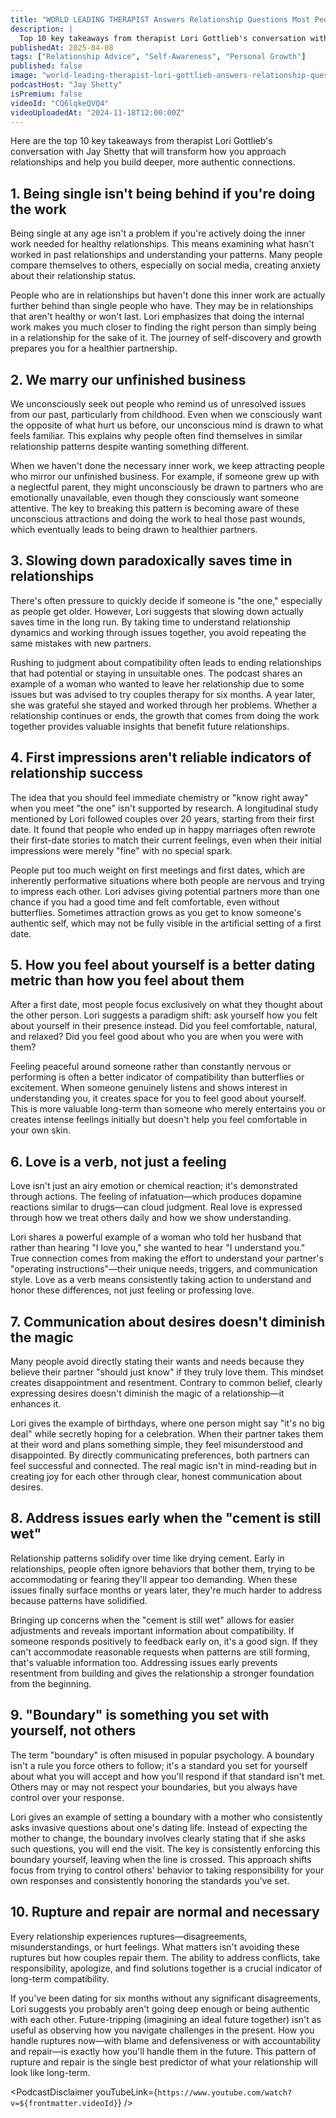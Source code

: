 ```yaml
---
title: "WORLD LEADING THERAPIST Answers Relationship Questions Most People Are Afraid to Ask | Lori Gottlieb"
description: |
  Top 10 key takeaways from therapist Lori Gottlieb's conversation with Jay Shetty that will transform how you approach relationships and help you build deeper, more authentic connections.
publishedAt: 2025-04-08
tags: ["Relationship Advice", "Self-Awareness", "Personal Growth"]
published: false
image: "world-leading-therapist-lori-gottlieb-answers-relationship-questions.jpg"
podcastHost: "Jay Shetty"
isPremium: false
videoId: "CQ6lqkeQVQ4"
videoUploadedAt: "2024-11-18T12:00:00Z"
---
```



<PodcastSummaryPageLayout frontmatter={frontmatter}>

Here are the top 10 key takeaways from therapist Lori Gottlieb's conversation with Jay Shetty that will transform how you approach relationships and help you build deeper, more authentic connections.

## 1. Being single isn't being behind if you're doing the work

Being single at any age isn't a problem if you're actively doing the inner work needed for healthy relationships. This means examining what hasn't worked in past relationships and understanding your patterns. Many people compare themselves to others, especially on social media, creating anxiety about their relationship status.

People who are in relationships but haven't done this inner work are actually further behind than single people who have. They may be in relationships that aren't healthy or won't last. Lori emphasizes that doing the internal work makes you much closer to finding the right person than simply being in a relationship for the sake of it. The journey of self-discovery and growth prepares you for a healthier partnership.

## 2. We marry our unfinished business

We unconsciously seek out people who remind us of unresolved issues from our past, particularly from childhood. Even when we consciously want the opposite of what hurt us before, our unconscious mind is drawn to what feels familiar. This explains why people often find themselves in similar relationship patterns despite wanting something different.

When we haven't done the necessary inner work, we keep attracting people who mirror our unfinished business. For example, if someone grew up with a neglectful parent, they might unconsciously be drawn to partners who are emotionally unavailable, even though they consciously want someone attentive. The key to breaking this pattern is becoming aware of these unconscious attractions and doing the work to heal those past wounds, which eventually leads to being drawn to healthier partners.

## 3. Slowing down paradoxically saves time in relationships

There's often pressure to quickly decide if someone is "the one," especially as people get older. However, Lori suggests that slowing down actually saves time in the long run. By taking time to understand relationship dynamics and working through issues together, you avoid repeating the same mistakes with new partners.

Rushing to judgment about compatibility often leads to ending relationships that had potential or staying in unsuitable ones. The podcast shares an example of a woman who wanted to leave her relationship due to some issues but was advised to try couples therapy for six months. A year later, she was grateful she stayed and worked through her problems. Whether a relationship continues or ends, the growth that comes from doing the work together provides valuable insights that benefit future relationships.

## 4. First impressions aren't reliable indicators of relationship success

The idea that you should feel immediate chemistry or "know right away" when you meet "the one" isn't supported by research. A longitudinal study mentioned by Lori followed couples over 20 years, starting from their first date. It found that people who ended up in happy marriages often rewrote their first-date stories to match their current feelings, even when their initial impressions were merely "fine" with no special spark.

People put too much weight on first meetings and first dates, which are inherently performative situations where both people are nervous and trying to impress each other. Lori advises giving potential partners more than one chance if you had a good time and felt comfortable, even without butterflies. Sometimes attraction grows as you get to know someone's authentic self, which may not be fully visible in the artificial setting of a first date.

## 5. How you feel about yourself is a better dating metric than how you feel about them

After a first date, most people focus exclusively on what they thought about the other person. Lori suggests a paradigm shift: ask yourself how you felt about yourself in their presence instead. Did you feel comfortable, natural, and relaxed? Did you feel good about who you are when you were with them?

Feeling peaceful around someone rather than constantly nervous or performing is often a better indicator of compatibility than butterflies or excitement. When someone genuinely listens and shows interest in understanding you, it creates space for you to feel good about yourself. This is more valuable long-term than someone who merely entertains you or creates intense feelings initially but doesn't help you feel comfortable in your own skin.

## 6. Love is a verb, not just a feeling

Love isn't just an airy emotion or chemical reaction; it's demonstrated through actions. The feeling of infatuation—which produces dopamine reactions similar to drugs—can cloud judgment. Real love is expressed through how we treat others daily and how we show understanding.

Lori shares a powerful example of a woman who told her husband that rather than hearing "I love you," she wanted to hear "I understand you." True connection comes from making the effort to understand your partner's "operating instructions"—their unique needs, triggers, and communication style. Love as a verb means consistently taking action to understand and honor these differences, not just feeling or professing love.

## 7. Communication about desires doesn't diminish the magic

Many people avoid directly stating their wants and needs because they believe their partner "should just know" if they truly love them. This mindset creates disappointment and resentment. Contrary to common belief, clearly expressing desires doesn't diminish the magic of a relationship—it enhances it.

Lori gives the example of birthdays, where one person might say "it's no big deal" while secretly hoping for a celebration. When their partner takes them at their word and plans something simple, they feel misunderstood and disappointed. By directly communicating preferences, both partners can feel successful and connected. The real magic isn't in mind-reading but in creating joy for each other through clear, honest communication about desires.

## 8. Address issues early when the "cement is still wet"

Relationship patterns solidify over time like drying cement. Early in relationships, people often ignore behaviors that bother them, trying to be accommodating or fearing they'll appear too demanding. When these issues finally surface months or years later, they're much harder to address because patterns have solidified.

Bringing up concerns when the "cement is still wet" allows for easier adjustments and reveals important information about compatibility. If someone responds positively to feedback early on, it's a good sign. If they can't accommodate reasonable requests when patterns are still forming, that's valuable information too. Addressing issues early prevents resentment from building and gives the relationship a stronger foundation from the beginning.

## 9. "Boundary" is something you set with yourself, not others

The term "boundary" is often misused in popular psychology. A boundary isn't a rule you force others to follow; it's a standard you set for yourself about what you will accept and how you'll respond if that standard isn't met. Others may or may not respect your boundaries, but you always have control over your response.

Lori gives an example of setting a boundary with a mother who consistently asks invasive questions about one's dating life. Instead of expecting the mother to change, the boundary involves clearly stating that if she asks such questions, you will end the visit. The key is consistently enforcing this boundary yourself, leaving when the line is crossed. This approach shifts focus from trying to control others' behavior to taking responsibility for your own responses and consistently honoring the standards you've set.

## 10. Rupture and repair are normal and necessary

Every relationship experiences ruptures—disagreements, misunderstandings, or hurt feelings. What matters isn't avoiding these ruptures but how couples repair them. The ability to address conflicts, take responsibility, apologize, and find solutions together is a crucial indicator of long-term compatibility.

If you've been dating for six months without any significant disagreements, Lori suggests you probably aren't going deep enough or being authentic with each other. Future-tripping (imagining an ideal future together) isn't as useful as observing how you navigate challenges in the present. How you handle ruptures now—with blame and defensiveness or with accountability and repair—is exactly how you'll handle them in the future. This pattern of rupture and repair is the single best predictor of what your relationship will look like long-term.

<PodcastDisclaimer
  youTubeLink={`https://www.youtube.com/watch?v=${frontmatter.videoId}`}
/>

</PodcastSummaryPageLayout>
